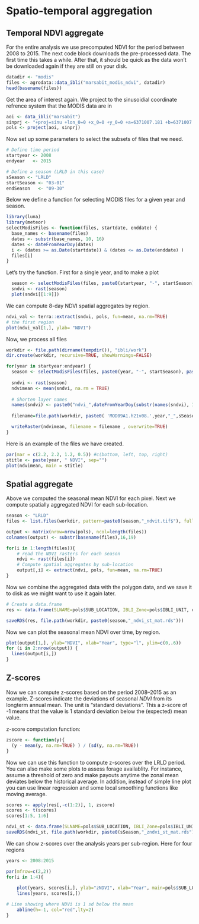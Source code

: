 # Spatio-temporal aggregation

## Temporal NDVI aggregate
 
For the entire analysis we use precomputed NDVI for the period between 2008 to 2015. The next code block downloads the pre-processed data. The first time this takes a while. After that, it should be quick as the data won't be downloaded again if they are still on your disk.

```r
datadir <- "modis"
files <- agrodata::data_ibli("marsabit_modis_ndvi", datadir)
head(basename(files))
```

Get the area of interest again. We project to the sinusoidial coordinate refrence system that the MODIS data are in 

```r
aoi <- data_ibli("marsabit")
sinprj <- "+proj=sinu +lon_0=0 +x_0=0 +y_0=0 +a=6371007.181 +b=6371007.181 +units=m +no_defs "
pols <- project(aoi, sinprj)
```

Now set up some parameters to select the subsets of files that we need.

```r
# Define time period
startyear <- 2008
endyear   <- 2015

# Define a season (LRLD in this case)
sSeason <- "LRLD"
startSeason <- "03-01"
endSeason   <- "09-30"
```

Below we define a function for selecting MODIS files for a given year and season.

```r
library(luna)
library(meteor)
selectModisFiles <- function(files, startdate, enddate) {
  base_names <- basename(files)
  dates <- substr(base_names, 10, 16)
  dates <- dateFromYearDoy(dates)
  i <- (dates >= as.Date(startdate)) & (dates <= as.Date(enddate) )
  files[i]
}
```

Let's try the function. First for a single year, and to make a plot

```r
  season <- selectModisFiles(files, paste0(startyear, "-", startSeason), paste0(startyear, "-", endSeason))
  sndvi <- rast(season)
  plot(sndvi[[1:9]])
```


We can compute 8-day NDVI spatial aggregates by region.

```r
ndvi_val <- terra::extract(sndvi, pols, fun=mean, na.rm=TRUE)
# the first region
plot(ndvi_val[1,], ylab= "NDVI")
```


Now, we process all files

```r
workdir <- file.path(dirname(tempdir()), "ibli/work")
dir.create(workdir, recursive=TRUE, showWarnings=FALSE)

for(year in startyear:endyear) {
  season <- selectModisFiles(files, paste0(year, "-", startSeason), paste0(year, "-", endSeason))
  
  sndvi <- rast(season)
  ndvimean <- mean(sndvi, na.rm = TRUE)
  
  # Shorten layer names 
  names(sndvi) <- paste0("ndvi_",dateFromYearDoy(substr(names(sndvi), 10, 16)))
  
  filename=file.path(workdir, paste0( 'MOD09A1.h21v08.',year,"_",sSeason,'_ndvit.tif'))

  writeRaster(ndvimean, filename = filename , overwrite=TRUE)
}
```


Here is an example of the files we have created.

```r
par(mar = c(2.2, 2.2, 1.2, 0.5)) #c(bottom, left, top, right)
stitle <- paste(year, " NDVI", sep="")
plot(ndvimean, main = stitle)
```


## Spatial aggregate

Above we computed the seasonal mean NDVI for each pixel. Next we compute spatially aggregated NDVI for each sub-location.


```r
season <- "LRLD"
files <- list.files(workdir, pattern=paste0(season,"_ndvit.tif$"), full.names=TRUE)

output <- matrix(nrow=nrow(pols), ncol=length(files))
colnames(output) <- substr(basename(files),16,19)

for(i in 1:length(files)){
	# read the NDVI rasters for each season
	ndvi <- rast(files[i])
	# Compute spatial aggregates by sub-location
	output[,i] <- extract(ndvi, pols, fun=mean, na.rm=TRUE)
}
```


Now we combine the aggregated data with the polygon data, and we save it to disk as we might want to use it again later.


```r
# Create a data.frame
res <- data.frame(SLNAME=pols$SUB_LOCATION, IBLI_Zone=pols$IBLI_UNIT, output, stringsAsFactors = FALSE, check.names=FALSE)

saveRDS(res, file.path(workdir, paste0(season,"_ndvi_st_mat.rds")))
```

Now we can plot the seasonal mean NDVI over time, by region.

```r
plot(output[1,], ylab="NDVI", xlab="Year", type="l", ylim=c(0,.6))
for (i in 2:nrow(output)) {
  lines(output[i,])
}

```


## Z-scores

Now we can compute z-scores based on the period 2008--2015 as an example. Z-scores indicate the deviations of seasonal *NDVI* from its longterm annual mean. The unit is "standard deviations". This a z-score of -1 means that the value is 1 standard deviation below the (expected) mean value.

z-score computation function:

```r
zscore <- function(y){
  (y - mean(y, na.rm=TRUE) ) / (sd(y, na.rm=TRUE))
}

```

Now we can use this function to compute z-scores over the LRLD period. You can also make some plots to assess forage availablity. For instance, assume a threshold of zero and make payouts anytime the zonal mean deviates below the historical average. In addition, instead of simple line plot you can use linear regression and some local smoothing functions like moving average. 

```r
scores <- apply(res[,-c(1:2)], 1, zscore)
scores <- t(scores)
scores[1:5, 1:6]

ndvi_st <- data.frame(SLNAME=pols$SUB_LOCATION, IBLI_Zone=pols$IBLI_UNIT, scores, stringsAsFactors = FALSE, check.names=FALSE)
saveRDS(ndvi_st, file.path(workdir, paste0(sSeason,"_zndvi_st_mat.rds")))

```


We can show z-scores over the analysis years per sub-region. Here for four regions

```r
years <- 2008:2015

par(mfrow=c(2,2))
for(i in 1:4){
  
	plot(years, scores[i,], ylab="zNDVI", xlab="Year", main=pols$SUB_LOCATION[i])
	lines(years, scores[i,])

# Line showing where NDVi is 1 sd below the mean
	abline(h=-1, col="red",lty=2)
}
```



